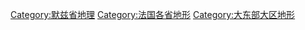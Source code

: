 [[Category:默兹省地理|Category:默兹省地理]]
[[Category:法国各省地形|Category:法国各省地形]]
[[Category:大东部大区地形|Category:大东部大区地形]]